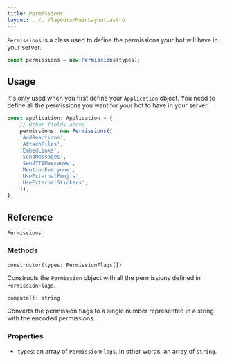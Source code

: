 ```yaml
---
title: Permissions
layout: ../../layouts/MainLayout.astro
---
```


`Permissions` is a class used to define the permissions your bot will have in your server.

```typescript
const permissions = new Permissions(types);
```

## Usage

It's only used when you first define your `Application` object. You need to define all the permissions you want for your bot to have
in your server.

```typescript
const application: Application = {
    // Other fields above
    permissions: new Permissions([
    'AddReactions',
    'AttachFiles',
    'EmbedLinks',
    'SendMessages',
    'SendTTSMessages',
    'MentionEveryone',
    'UseExternalEmojis',
    'UseExternalStickers',
    ]),
},
```

## Reference

`Permissions`

### Methods

`constructor(types: PermissionFlags[])`

Constructs the `Permission` object with all the permissions defined in `PermissionFlags`.

`compute(): string`

Converts the permission flags to a single number represented in a string with the encoded permissions.

### Properties

- `types`: an array of `PermissionFlags`, in other words, an array of `string`.
